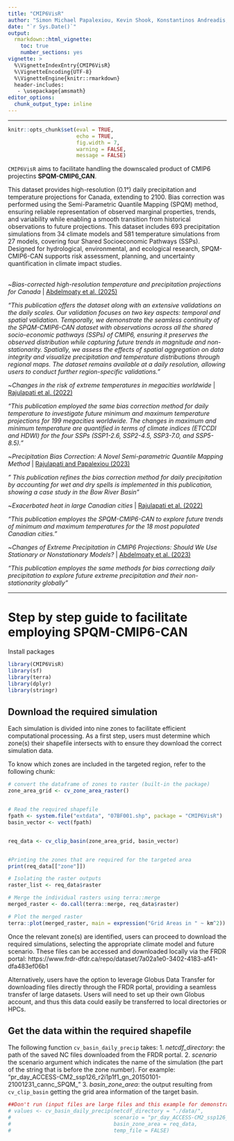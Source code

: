 ```yaml
---
title: "CMIP6VisR"
author: "Simon Michael Papalexiou, Kevin Shook, Konstantinos Andreadis, Heba Abdelmoaty"
date: "`r Sys.Date()`"
output: 
  rmarkdown::html_vignette:
    toc: true
    number_sections: yes
vignette: >
  %\VignetteIndexEntry{CMIP6VisR}
  %\VignetteEncoding{UTF-8}
  %\VignetteEngine{knitr::rmarkdown}
  header-includes:
   - \usepackage{amsmath}
editor_options: 
  chunk_output_type: inline
---
```


***

```r
knitr::opts_chunk$set(eval = TRUE,
                      echo = TRUE,
                      fig.width = 7, 
                      warning = FALSE,
                      message = FALSE)
```
`CMIP6VisR` aims to facilitate handling the downscaled product of CMIP6 projectins **SPQM-CMIP6_CAN**. 

This dataset provides high-resolution (0.1°) daily precipitation and temperature projections for Canada, extending to 2100. Bias correction was performed using the Semi-Parametric Quantile Mapping (SPQM) method, ensuring reliable representation of observed marginal properties, trends, and variability while enabling a smooth transition from historical observations to future projections. This dataset includes 693 precipitation simulations from 34 climate models and 581 temperature simulations from 27 models, covering four Shared Socioeconomic Pathways (SSPs). Designed for hydrological, environmental, and ecological research, SPQM-CMIP6-CAN supports risk assessment, planning, and uncertainty quantification in climate impact studies.


<br>
~_Bias-corrected high-resolution temperature and precipitation projections for Canada_ | [Abdelmoaty et al. (2025)](https://www.nature.com/articles/s41597-025-04396-z?)

_"This publication offers the dataset along with an extensive validations on the daily scales. Our validation focuses on two key aspects: temporal and spatial validation. Temporally, we demonstrate the seamless continuity of the SPQM-CMIP6-CAN dataset with observations across all the shared socio-economic pathways (SSPs) of CMIP6, ensuring it preserves the observed distribution while capturing future trends in magnitude and non-stationarity. Spatially, we assess the effects of spatial aggregation on data integrity and visualize precipitation and temperature distributions through regional maps. The dataset remains available at a daily resolution, allowing users to conduct further region-specific validations."_

~_Changes in the risk of extreme temperatures in megacities worldwide_ | [Rajulapati et al. (2022)](https://doi.org/10.1016/j.crm.2022.100433)

_"This publication employed the same bias correction method for daily temperature to investigate future minimum and maximum temperature projections for 199 megacities worldwide. The changes in maximum and minimum temperature are quantified in terms of climate indices (ETCCDI and HDWI) for the four SSPs (SSP1-2.6, SSP2-4.5, SSP3-7.0, and SSP5-8.5)."_

~_Precipitation Bias Correction: A Novel Semi-parametric
Quantile Mapping Method_ | [Rajulapati and Papalexiou (2023)](https://doi.org/10.1029/2023EA002823)

_" This publication refines the bias correction method for daily precipitation by accounting for wet and dry spells is implemented in this publication, showing a case study in the Bow River Basin"_

~_Exacerbated heat in large Canadian cities_ | [Rajulapati et al. (2022)](https://doi.org/10.1016/j.uclim.2022.101097)


_"This publication employes the SPQM-CMIP6-CAN to explore future trends of minimum and maximum temperatures for the 18 most populated Canadian cities."_

~_Changes of Extreme Precipitation in CMIP6 Projections: Should We Use Stationary or Nonstationary Models?_ | [Abdelmoaty et al. (2023)](https://doi.org/10.1175/JCLI-D-22-0467.1)


_"This publication employes the same methods for bias correctiong daily precipitation to explore future extreme precipitation and their non-stationarity globally"_

***
# Step by step guide to facilitate employing SPQM-CMIP6-CAN {#section_1}

Install packages 
```r
library(CMIP6VisR)
library(sf)
library(terra)
library(dplyr)
library(stringr)
```


## Download the required simulation


Each simulation is divided into nine zones to facilitate efficient computational processing. As a first step, users must determine which zone(s) their shapefile intersects with to ensure they download the correct simulation data.


To know which zones are included in the targeted region, refer to the following chunk:


```r
# convert the dataframe of zones to raster (built-in the package)
zone_area_grid <- cv_zone_area_raster() 


# Read the required shapefile
fpath <- system.file("extdata", "07BF001.shp", package = "CMIP6VisR")
basin_vector <- vect(fpath)


req_data <- cv_clip_basin(zone_area_grid, basin_vector)


#Printing the zones that are required for the targeted area
print(req_data[["zone"]])
```


```r
# Isolating the raster outputs
raster_list <- req_data$raster

# Merge the individual rasters using terra::merge
merged_raster <- do.call(terra::merge, req_data$raster)

# Plot the merged raster
terra::plot(merged_raster, main = expression("Grid Areas in " ~ km^2))


```





Once the relevant zone(s) are identified, users can proceed to download the required simulations, selecting the appropriate climate model and future scenario. These files can be accessed and downloaded locally via the FRDR portal: https://www.frdr-dfdr.ca/repo/dataset/7a02a1e0-3402-4183-af41-dfa483ef06b1

Alternatively, users have the option to leverage Globus Data Transfer for downloading files directly through the FRDR portal, providing a seamless transfer of large datasets. Users will need to set up their own Globus account, and thus this data could easily be transferred to local directories or HPCs. 



## Get the data within the required shapefile

The following function `cv_basin_daily_precip` takes:
1. *netcdf_directory*: the path of the saved NC files downloaded from the FRDR portal. 
2. *scenario* the scenario argument which indicates the name of the simulation (the part of the string that is before the zone number). For example: "pr_day_ACCESS-CM2_ssp126_r2i1p1f1_gn_20150101-21001231_cannc_SPQM_"
3. *basin_zone_area*: the output resulting from `cv_clip_basin` getting the grid area information of the target basin. 

```r
##Don't run (input files are large files and this example for demonstration only)
# values <- cv_basin_daily_precip(netcdf_directory = "./data/",
#                                 scenario = "pr_day_ACCESS-CM2_ssp126_r2i1p1f1_gn_20150101-21001231_cannc_SPQM_",
#                                 basin_zone_area = req_data,
#                                 temp_file = FALSE)
```

